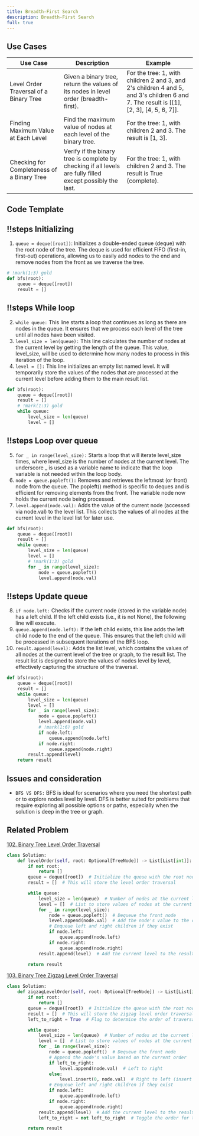 ```yaml
---
title: Breadth-First Search
description: Breadth-First Search
full: true
---
```



## Use Cases

| Use Case   | Description     | Example      |
|------------|---------|-----------|
| Level Order Traversal of a Binary Tree       | Given a binary tree, return the values of its nodes in level order (breadth-first).            | For the tree: 1, with children 2 and 3, and 2's children 4 and 5, and 3's children 6 and 7. The result is [[1], [2, 3], [4, 5, 6, 7]]. |
| Finding Maximum Value at Each Level           | Find the maximum value of nodes at each level of the binary tree.                              | For the tree: 1, with children 2 and 3. The result is [1, 3].                             |
| Checking for Completeness of a Binary Tree    | Verify if the binary tree is complete by checking if all levels are fully filled except possibly the last. | For the tree: 1, with children 2 and 3. The result is True (complete).                    |




## Code Template


<Scrollycoding>

## !!steps Initializing

1. `queue = deque([root])`: Initializes a double-ended queue (deque) with the root node of the tree. The deque is used for efficient FIFO (first-in, first-out) operations, allowing us to easily add nodes to the end and remove nodes from the front as we traverse the tree.


```python !code
# !mark(1:3) gold
def bfs(root):
    queue = deque([root])
    result = []
```


## !!steps While loop

2. `while queue:` This line starts a loop that continues as long as there are nodes in the queue. It ensures that we process each level of the tree until all nodes have been visited.
3. `level_size = len(queue):` This line calculates the number of nodes at the current level by getting the length of the queue. This value, level_size, will be used to determine how many nodes to process in this iteration of the loop.
4. `level = []:` This line initializes an empty list named level. It will temporarily store the values of the nodes that are processed at the current level before adding them to the main result list.

```python !code
def bfs(root):
    queue = deque([root])
    result = []
    # !mark(1:3) gold
    while queue:
        level_size = len(queue)
        level = []
```

## !!steps Loop over queue

5. `for _ in range(level_size):` Starts a loop that will iterate level_size times, where level_size is the number of nodes at the current level. The underscore _ is used as a variable name to indicate that the loop variable is not needed within the loop body.
6. `node = queue.popleft():` Removes and retrieves the leftmost (or front) node from the queue. The popleft() method is specific to deques and is efficient for removing elements from the front. The variable node now holds the current node being processed.
7. `level.append(node.val):` Adds the value of the current node (accessed via node.val) to the level list. This collects the values of all nodes at the current level in the level list for later use.


```python !code
def bfs(root):
    queue = deque([root])
    result = []
    while queue:
        level_size = len(queue)
        level = []
        # !mark(1:3) gold
        for _ in range(level_size):
            node = queue.popleft()
            level.append(node.val)
```

## !!steps Update queue

8. `if node.left:` Checks if the current node (stored in the variable node) has a left child. If the left child exists (i.e., it is not None), the following line will execute.
9. `queue.append(node.left):` If the left child exists, this line adds the left child node to the end of the queue. This ensures that the left child will be processed in subsequent iterations of the BFS loop.
10. `result.append(level):` Adds the list level, which contains the values of all nodes at the current level of the tree or graph, to the result list. The result list is designed to store the values of nodes level by level, effectively capturing the structure of the traversal.


```python !code
def bfs(root):
    queue = deque([root])
    result = []
    while queue:
        level_size = len(queue)
        level = []
        for _ in range(level_size):
            node = queue.popleft()
            level.append(node.val)
            # !mark(1:6) gold
            if node.left:
                queue.append(node.left)
            if node.right:
                queue.append(node.right)
        result.append(level)
    return result
```

</Scrollycoding>

## Issues and consideration
- `BFS VS DFS:` BFS is ideal for scenarios where you need the shortest path or to explore nodes level by level. DFS is better suited for problems that require exploring all possible options or paths, especially when the solution is deep in the tree or graph.

## Related Problem
[102. Binary Tree Level Order Traversal](https://leetcode.com/problems/binary-tree-level-order-traversal/description/)

```python
class Solution:
    def levelOrder(self, root: Optional[TreeNode]) -> List[List[int]]:
        if not root:
            return []
        queue = deque([root])  # Initialize the queue with the root node
        result = []  # This will store the level order traversal

        while queue:
            level_size = len(queue)  # Number of nodes at the current level
            level = []  # List to store values of nodes at the current level
            for _ in range(level_size):
                node = queue.popleft()  # Dequeue the front node
                level.append(node.val)  # Add the node's value to the current level
                # Enqueue left and right children if they exist
                if node.left:
                    queue.append(node.left)
                if node.right:
                    queue.append(node.right)
            result.append(level)  # Add the current level to the result

        return result
```

[103. Binary Tree Zigzag Level Order Traversal](https://leetcode.com/problems/binary-tree-zigzag-level-order-traversal/description/)

```python
class Solution:
    def zigzagLevelOrder(self, root: Optional[TreeNode]) -> List[List[int]]:
        if not root:
            return []
        queue = deque([root])  # Initialize the queue with the root node
        result = []  # This will store the zigzag level order traversal
        left_to_right = True  # Flag to determine the order of traversal

        while queue:
            level_size = len(queue)  # Number of nodes at the current level
            level = []  # List to store values of nodes at the current level
            for _ in range(level_size):
                node = queue.popleft()  # Dequeue the front node
                # Append the node's value based on the current order
                if left_to_right:
                    level.append(node.val)  # Left to right
                else:
                    level.insert(0, node.val)  # Right to left (insert at the beginning)
                # Enqueue left and right children if they exist
                if node.left:
                    queue.append(node.left)
                if node.right:
                    queue.append(node.right)
            result.append(level)  # Add the current level to the result
            left_to_right = not left_to_right  # Toggle the order for the next level

        return result
```

